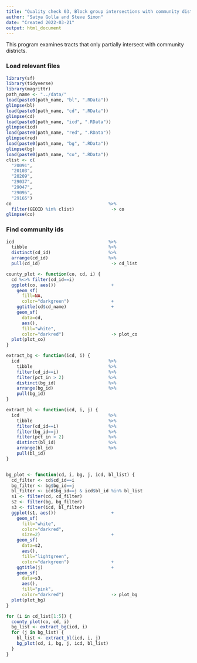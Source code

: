 ```yaml
---
title: "Quality check 03, Block group intersections with community districts"
author: "Satya Golla and Steve Simon"
date: "Created 2022-03-21"
output: html_document
---
```


This program examines tracts that only partially intersect with community districts.

### Load relevant files

```r
library(sf)
library(tidyverse)
library(magrittr)
path_name <- "../data/"
load(paste0(path_name, "bl", ".RData"))
glimpse(bl)
load(paste0(path_name, "cd", ".RData"))
glimpse(cd)
load(paste0(path_name, "icd", ".RData"))
glimpse(icd)
load(paste0(path_name, "red", ".RData"))
glimpse(red)
load(paste0(path_name, "bg", ".RData"))
glimpse(bg)
load(paste0(path_name, "co", ".RData"))
clist <- c(
  "20091",
  "20103",
  "20209",
  "29037",
  "29047",
  "29095",
  "29165")
co                                     %>%
  filter(GEOID %in% clist)              -> co
glimpse(co)

```

### Find community ids

```r
icd                                    %>%
  tibble                               %>%
  distinct(cd_id)                      %>%
  arrange(cd_id)                       %>%
  pull(cd_id)                           -> cd_list
```

```r
county_plot <- function(co, cd, i) {
  cd %<>% filter(cd_id==i)
  ggplot(co, aes())                     +
    geom_sf(
      fill=NA,
      color="darkgreen")                +
    ggtitle(cd$cd_name)                 +
    geom_sf(
      data=cd,
      aes(),
      fill="white",
      color="darkred")                  -> plot_co
  plot(plot_co)
}

extract_bg <- function(icd, i) {
  icd                                  %>%
    tibble                             %>%
    filter(cd_id==i)                   %>%
    filter(pct_in > 2)                 %>%
    distinct(bg_id)                    %>%
    arrange(bg_id)                     %>%
    pull(bg_id)                       
}

extract_bl <- function(icd, i, j) {
  icd                                  %>%
    tibble                             %>%
    filter(cd_id==i)                   %>%
    filter(bg_id==j)                   %>%
    filter(pct_in > 2)                 %>%
    distinct(bl_id)                    %>%
    arrange(bl_id)                     %>%
    pull(bl_id)                       
}


bg_plot <- function(cd, i, bg, j, icd, bl_list) {
  cd_filter <- cd$cd_id==i
  bg_filter <- bg$bg_id==j
  bl_filter <- icd$bg_id==j & icd$bl_id %in% bl_list
  s1 <- filter(cd, cd_filter)
  s2 <- filter(bg, bg_filter)
  s3 <- filter(icd, bl_filter)
  ggplot(s1, aes())                     +
    geom_sf(
      fill="white",
      color="darkred",
      size=2)                           +
    geom_sf(
      data=s2,
      aes(),
      fill="lightgreen",
      color="darkgreen")                +
    ggtitle(j)                          +
    geom_sf(
      data=s3,
      aes(),
      fill="pink",
      color="darkred")                  -> plot_bg
  plot(plot_bg)
}
```

```r
for (i in cd_list[1:5]) {
  county_plot(co, cd, i)
  bg_list <- extract_bg(icd, i)
  for (j in bg_list) {
    bl_list <- extract_bl(icd, i, j)
    bg_plot(cd, i, bg, j, icd, bl_list)
  }
}
```


<!---Key census links go here--->
